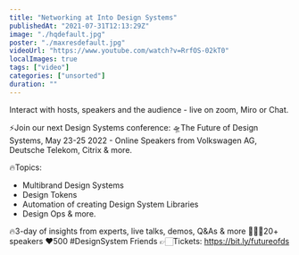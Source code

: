 ```yaml
---
title: "Networking at Into Design Systems"
publishedAt: "2021-07-31T12:13:29Z"
image: "./hqdefault.jpg"
poster: "./maxresdefault.jpg"
videoUrl: "https://www.youtube.com/watch?v=RrfOS-02kT0"
localImages: true
tags: ["video"]
categories: ["unsorted"]
duration: ""
---
```

Interact with hosts, speakers and the audience - live on zoom, Miro or Chat. 

⚡️Join our next Design Systems conference:
🛸The Future of Design Systems, May 23-25 2022 - Online
Speakers from Volkswagen AG, Deutsche Telekom, Citrix & more.

🔥Topics:
- Multibrand Design Systems
- Design Tokens 
- Automation of creating Design System Libraries
- Design Ops
& more.

🔥3-day of insights from experts, live talks, demos, Q&As & more
👩🏻‍🎨20+ speakers
❤️500 #DesignSystem Friends
👉🏻Tickets: https://bit.ly/futureofds
